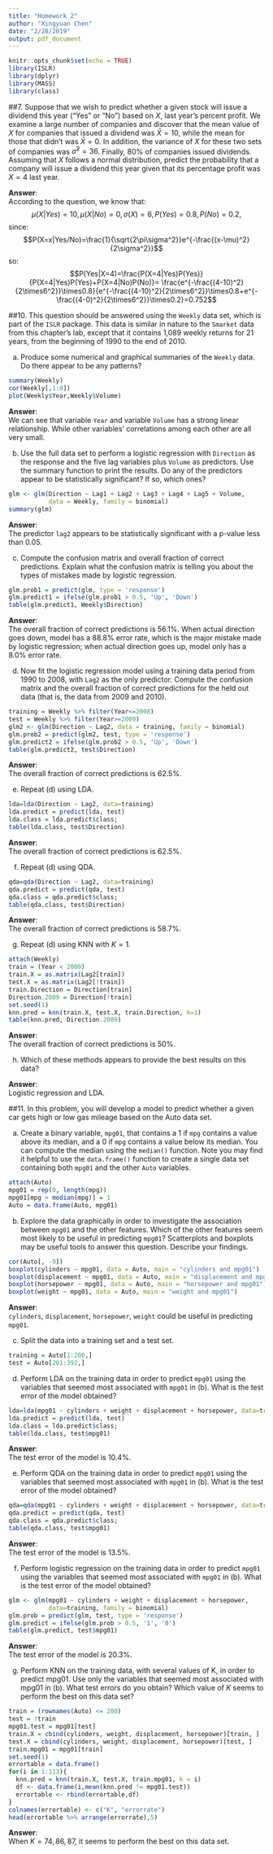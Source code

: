 ```yaml
---
title: "Homework 2"
author: "Xingyuan Chen"
date: "2/28/2019"
output: pdf_document
---
```


```r
knitr::opts_chunk$set(echo = TRUE)
library(ISLR)
library(dplyr)
library(MASS)
library(class)
```

##7. 
Suppose that we wish to predict whether a given stock will issue a dividend this year (“Yes” or “No”) based on $X$, last year’s percent profit. We examine a large number of companies and discover that the mean value of $X$ for companies that issued a dividend was $\bar{X} = 10$, while the mean for those that didn’t was $\bar{X} = 0$. In addition, the variance of $X$ for these two sets of companies was $\hat{\sigma}^2 = 36$. Finally, 80% of companies issued dividends. Assuming that $X$ follows a normal distribution, predict the probability that a company will issue a dividend this year given that its percentage profit was $X = 4$ last year.  
  
**Answer**:  
According to the question, we know that:
$$\mu(X|Yes)=10, \mu(X|No)=0,\sigma(X)=6,P(Yes)=0.8,P(No)=0.2,$$
since:
$$P(X=x|Yes/No)=\frac{1}{\sqrt{2\pi\sigma^2}}e^{-\frac{(x-\mu)^2}{2\sigma^2}}$$
so:
$$P(Yes|X=4)=\frac{P(X=4|Yes)P(Yes)}{P(X=4|Yes)P(Yes)+P(X=4|No)P(No)}=
\frac{e^{-\frac{(4-10)^2}{2\times6^2}}\times0.8}{e^{-\frac{(4-10)^2}{2\times6^2}}\times0.8+e^{-\frac{(4-0)^2}{2\times6^2}}\times0.2}=0.752$$


##10.
This question should be answered using the `Weekly` data set, which is part of the `ISLR` package. This data is similar in nature to the `Smarket` data from this chapter’s lab, except that it contains 1,089 weekly returns for 21 years, from the beginning of 1990 to the end of 2010.

(a) Produce some numerical and graphical summaries of the `Weekly` data. Do there appear to be any patterns?  
```r
summary(Weekly)
cor(Weekly[,1:8])
plot(Weekly$Year,Weekly$Volume)
```

**Answer**:  
We can see that variable `Year` and variable `Volume` has a strong linear relationship. While other variables' correlations among each other are all very small.

(b) Use the full data set to perform a logistic regression with `Direction` as the response and the five lag variables plus `Volume` as predictors. Use the summary function to print the results. Do any of the predictors appear to be statistically significant? If so, which ones?  
```r
glm <- glm(Direction ~ Lag1 + Lag2 + Lag3 + Lag4 + Lag5 + Volume, 
           data = Weekly, family = binomial)
summary(glm)
```

**Answer**:  
The predictor `lag2` appears to be statistically significant with a p-value less than 0.05.

(c) Compute the confusion matrix and overall fraction of correct predictions. Explain what the confusion matrix is telling you about the types of mistakes made by logistic regression.  
```r
glm.prob1 = predict(glm, type = 'response')
glm.predict1 = ifelse(glm.prob1 > 0.5, 'Up', 'Down')
table(glm.predict1, Weekly$Direction)
```

**Answer**:  
The overall fraction of correct predictions is 56.1%. When actual direction goes down, model has a 88.8% error rate, which is the major mistake made by logistic regression; when actual direction goes up, model only has a 8.0% error rate.

(d) Now fit the logistic regression model using a training data period from 1990 to 2008, with `Lag2` as the only predictor. Compute the confusion matrix and the overall fraction of correct predictions for the held out data (that is, the data from 2009 and 2010).  
```r
training = Weekly %>% filter(Year<=2008)
test = Weekly %>% filter(Year>=2009)
glm2 <- glm(Direction ~ Lag2, data = training, family = binomial)
glm.prob2 = predict(glm2, test, type = 'response')
glm.predict2 = ifelse(glm.prob2 > 0.5, 'Up', 'Down')
table(glm.predict2, test$Direction)
```

**Answer**:  
The overall fraction of correct predictions is 62.5%.

(e) Repeat (d) using LDA.  
```r
lda=lda(Direction ~ Lag2, data=training)
lda.predict = predict(lda, test)
lda.class = lda.predict$class;
table(lda.class, test$Direction)
```
**Answer**:  
The overall fraction of correct predictions is 62.5%.

(f) Repeat (d) using QDA.  
```r
qda=qda(Direction ~ Lag2, data=training)
qda.predict = predict(qda, test)
qda.class = qda.predict$class;
table(qda.class, test$Direction)
```

**Answer**:  
The overall fraction of correct predictions is 58.7%.

(g) Repeat (d) using KNN with $K = 1$.  
```r
attach(Weekly)
train = (Year < 2009)
train.X = as.matrix(Lag2[train])
test.X = as.matrix(Lag2[!train])
train.Direction = Direction[train]
Direction.2009 = Direction[!train]
set.seed(1)
knn.pred = knn(train.X, test.X, train.Direction, k=1)
table(knn.pred, Direction.2009)
```

**Answer**:  
The overall fraction of correct predictions is 50%.

(h) Which of these methods appears to provide the best results on this data?  

**Answer**:  
Logistic regression and LDA.

##11. 
In this problem, you will develop a model to predict whether a given car gets high or low gas mileage based on the Auto data set.  

(a) Create a binary variable, `mpg01`, that contains a 1 if `mpg` contains a value above its median, and a 0 if `mpg` contains a value below its median. You can compute the median using the `median()` function. Note you may find it helpful to use the `data.frame()` function to create a single data set containing both `mpg01` and the other `Auto` variables.
```r
attach(Auto)
mpg01 = rep(0, length(mpg))
mpg01[mpg > median(mpg)] = 1
Auto = data.frame(Auto, mpg01)
```

(b) Explore the data graphically in order to investigate the association between `mpg01` and the other features. Which of the other features seem most likely to be useful in predicting `mpg01`? Scatterplots and boxplots may be useful tools to answer this question. Describe your findings.
```r
cor(Auto[, -9])
boxplot(cylinders ~ mpg01, data = Auto, main = "cylinders and mpg01")
boxplot(displacement ~ mpg01, data = Auto, main = "displacement and mpg01")
boxplot(horsepower ~ mpg01, data = Auto, main = "horsepower and mpg01")
boxplot(weight ~ mpg01, data = Auto, main = "weight and mpg01")
```

**Answer**:  
`cylinders`, `displacement`, `horsepower`, `weight` could be useful in predicting `mpg01`.

(c) Split the data into a training set and a test set.
```r
training = Auto[1:200,]
test = Auto[201:392,]
```

(d) Perform LDA on the training data in order to predict `mpg01` using the variables that seemed most associated with `mpg01` in (b). What is the test error of the model obtained?
```r
lda=lda(mpg01 ~ cylinders + weight + displacement + horsepower, data=training)
lda.predict = predict(lda, test)
lda.class = lda.predict$class;
table(lda.class, test$mpg01)
```

**Answer**:  
The test error of the model is 10.4%.  

(e) Perform QDA on the training data in order to predict `mpg01` using the variables that seemed most associated with `mpg01` in (b). What is the test error of the model obtained?
```r
qda=qda(mpg01 ~ cylinders + weight + displacement + horsepower, data=training)
qda.predict = predict(qda, test)
qda.class = qda.predict$class;
table(qda.class, test$mpg01)
```

**Answer**:  
The test error of the model is 13.5%.

(f) Perform logistic regression on the training data in order to predict `mpg01` using the variables that seemed most associated with `mpg01` in (b). What is the test error of the model obtained?
```r
glm <- glm(mpg01 ~ cylinders + weight + displacement + horsepower, 
           data=training, family = binomial)
glm.prob = predict(glm, test, type = 'response')
glm.predict = ifelse(glm.prob > 0.5, '1', '0')
table(glm.predict, test$mpg01)
```

**Answer**:  
The test error of the model is 20.3%.

(g) Perform KNN on the training data, with several values of K, in order to predict mpg01. Use only the variables that seemed most associated with mpg01 in (b). What test errors do you obtain? Which value of $K$ seems to perform the best on this data set?
```r
train = (rownames(Auto) <= 200)
test = !train
mpg01.test = mpg01[test]
train.X = cbind(cylinders, weight, displacement, horsepower)[train, ]
test.X = cbind(cylinders, weight, displacement, horsepower)[test, ]
train.mpg01 = mpg01[train]
set.seed(1)
errortable = data.frame()
for(i in 1:113){
  knn.pred = knn(train.X, test.X, train.mpg01, k = i)
  df <- data.frame(i,mean(knn.pred != mpg01.test))
  errortable <- rbind(errortable,df)
}
colnames(errortable) <- c("K", "errorrate")
head(errortable %>% arrange(errorrate),5)
```

**Answer**:  
When $K=74,86,87$, it seems to perform the best on this data set.